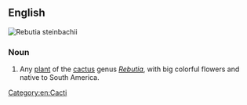 ==English==
[[Image:Sulcorebutia steinbachii 1.jpg|thumb|''Rebutia steinbachii'']]
{{wikipedia|Rebutia}}
{{wikispecies|Rebutia}}

===Noun===
{{en-noun|crown cacti}}

# Any [[plant]] of the [[cactus]] genus ''[[Rebutia]]'', with big colorful flowers and native to South America.

[[Category:en:Cacti]]